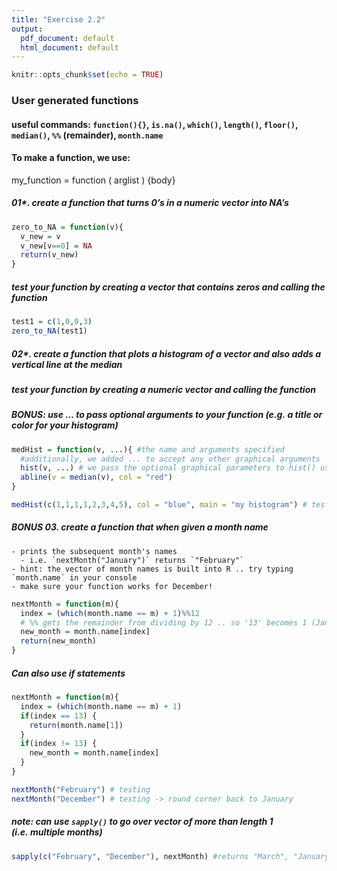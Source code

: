 ```yaml
---
title: "Exercise 2.2"
output:
  pdf_document: default
  html_document: default
---
```


```r
knitr::opts_chunk$set(echo = TRUE)
```
### User generated functions
#### useful commands: `function(){}`, `is.na()`, `which()`, `length()`, `floor()`, `median()`, `%%` (remainder), `month.name`

#### To make a function, we use:\newline
my_function = function ( arglist )  {body}

##### 01*. create a function that turns 0's in a numeric vector into NA's
```r
zero_to_NA = function(v){
  v_new = v
  v_new[v==0] = NA
  return(v_new)
}

```

##### test your function by creating a vector that contains zeros and calling the function
```r
test1 = c(1,0,0,3)
zero_to_NA(test1)
```


##### 02*. create a function that plots a histogram of a vector and also adds a vertical line at the median

##### test your function by creating a numeric vector and calling the function

##### BONUS: use ... to pass optional arguments to your function (e.g. a title or color for your histogram)

```r
medHist = function(v, ...){ #the name and arguments specified
  #additionally, we added ... to accept any other graphical arguments
  hist(v, ...) # we pass the optional graphical parameters to hist() using ...
  abline(v = median(v), col = "red")
}

medHist(c(1,1,1,1,2,3,4,5), col = "blue", main = "my histogram") # testing function

```

##### BONUS 03. create a function that when given a month name
    - prints the subsequent month's names 
      - i.e. `nextMonth("January")` returns `"February"`
    - hint: the vector of month names is built into R .. try typing `month.name` in your console
    - make sure your function works for December!

```r
nextMonth = function(m){
  index = (which(month.name == m) + 1)%%12 
  # %% gets the remainder from dividing by 12 .. so '13' becomes 1 (January)
  new_month = month.name[index]
  return(new_month)
}

```

##### Can also use if statements
```r
nextMonth = function(m){
  index = (which(month.name == m) + 1)
  if(index == 13) {
    return(month.name[1])
  }
  if(index != 13) {
    new_month = month.name[index]
  }
}

nextMonth("February") # testing
nextMonth("December") # testing -> round corner back to January

```

##### note: can use `sapply()` to go over vector of more than length 1 (i.e. multiple months)

```r
sapply(c("February", "December"), nextMonth) #returns "March", "January"
```


